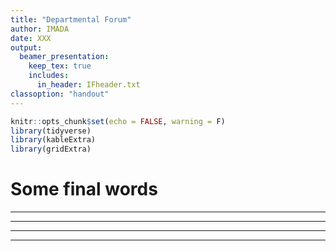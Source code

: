 ```yaml
---
title: "Departmental Forum"
author: IMADA
date: XXX
output:
  beamer_presentation:
    keep_tex: true
    includes:
      in_header: IFheader.txt
classoption: "handout"
---
```


```r
knitr::opts_chunk$set(echo = FALSE, warning = F)
library(tidyverse)
library(kableExtra)
library(gridExtra)
```

# Some final words

---

\pause

\centerline{\Large News about teaching}

---

\pause

\centerline{\Large News from committees, boards and councils}

---

\pause

\centerline{\Large Anything to discuss from the newsletter?}

---

\pause

\centerline{\Large Mutual information and any other business?}

